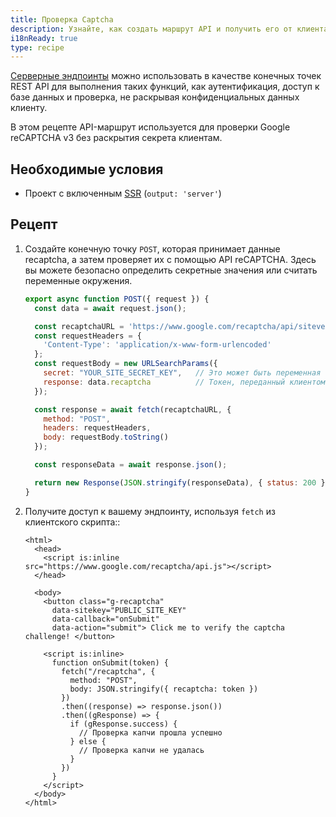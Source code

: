 ```yaml
---
title: Проверка Captcha
description: Узнайте, как создать маршрут API и получить его от клиента.
i18nReady: true
type: recipe
---
```


[Серверные эндпоинты](/ru/guides/endpoints/#server-endpoints-api-routes) можно использовать в качестве конечных точек REST API для выполнения таких функций, как аутентификация, доступ к базе данных и проверка, не раскрывая конфиденциальных данных клиенту.

В этом рецепте API-маршрут используется для проверки Google reCAPTCHA v3 без раскрытия секрета клиентам.

## Необходимые условия
- Проект с включенным [SSR](/ru/guides/server-side-rendering/) (`output: 'server'`)

## Рецепт

1. Создайте конечную точку `POST`, которая принимает данные recaptcha, а затем проверяет их с помощью API reCAPTCHA. Здесь вы можете безопасно определить секретные значения или считать переменные окружения.

    ```js title="src/pages/recaptcha.js"
    export async function POST({ request }) {
      const data = await request.json();

      const recaptchaURL = 'https://www.google.com/recaptcha/api/siteverify';
      const requestHeaders = {
        'Content-Type': 'application/x-www-form-urlencoded'
      };
      const requestBody = new URLSearchParams({
        secret: "YOUR_SITE_SECRET_KEY",   // Это может быть переменная среды
        response: data.recaptcha          // Токен, переданный клиентом
      });

      const response = await fetch(recaptchaURL, {
        method: "POST",
        headers: requestHeaders,
        body: requestBody.toString()
      });

      const responseData = await response.json();

      return new Response(JSON.stringify(responseData), { status: 200 });
    }
    ```

2. Получите доступ к вашему эндпоинту, используя `fetch` из клиентского скрипта::

    ```astro title="src/pages/index.astro"
    <html>
      <head>
        <script is:inline src="https://www.google.com/recaptcha/api.js"></script>
      </head>

      <body>
        <button class="g-recaptcha" 
          data-sitekey="PUBLIC_SITE_KEY" 
          data-callback="onSubmit" 
          data-action="submit"> Click me to verify the captcha challenge! </button>

        <script is:inline>
          function onSubmit(token) {
            fetch("/recaptcha", {
              method: "POST",
              body: JSON.stringify({ recaptcha: token })
            })
            .then((response) => response.json())
            .then((gResponse) => {
              if (gResponse.success) {
                // Проверка капчи прошла успешно
              } else {
                // Проверка капчи не удалась
              }
            })
          }
        </script>
      </body>
    </html>
    ```